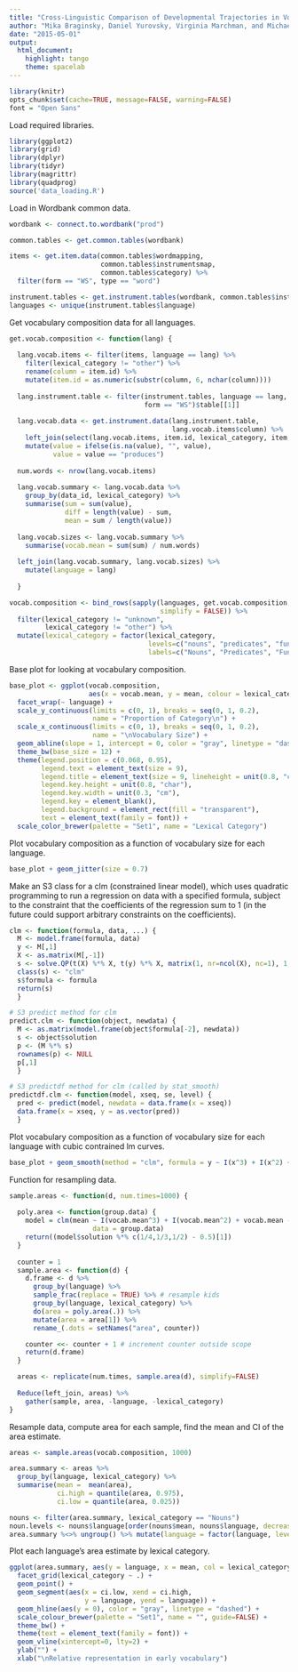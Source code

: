 ```yaml
---
title: "Cross-Linguistic Comparison of Developmental Trajectories in Vocabulary Composition"
author: "Mika Braginsky, Daniel Yurovsky, Virginia Marchman, and Michael Frank"
date: "2015-05-01"
output:
  html_document:
    highlight: tango
    theme: spacelab
---
```


```r
library(knitr)
opts_chunk$set(cache=TRUE, message=FALSE, warning=FALSE)
font = "Open Sans"
```

Load required libraries.
```r
library(ggplot2)
library(grid)
library(dplyr)
library(tidyr)
library(magrittr)
library(quadprog)
source('data_loading.R')
```

Load in Wordbank common data.
```r
wordbank <- connect.to.wordbank("prod")

common.tables <- get.common.tables(wordbank)

items <- get.item.data(common.tables$wordmapping,
                       common.tables$instrumentsmap,
                       common.tables$category) %>%
  filter(form == "WS", type == "word")

instrument.tables <- get.instrument.tables(wordbank, common.tables$instruments)
languages <- unique(instrument.tables$language)
```

Get vocabulary composition data for all languages.
```r
get.vocab.composition <- function(lang) {
  
  lang.vocab.items <- filter(items, language == lang) %>%
    filter(lexical_category != "other") %>%
    rename(column = item.id) %>%
    mutate(item.id = as.numeric(substr(column, 6, nchar(column))))
  
  lang.instrument.table <- filter(instrument.tables, language == lang,
                                  form == "WS")$table[[1]]
  
  lang.vocab.data <- get.instrument.data(lang.instrument.table,
                                         lang.vocab.items$column) %>%
    left_join(select(lang.vocab.items, item.id, lexical_category, item, definition)) %>%
    mutate(value = ifelse(is.na(value), "", value),
           value = value == "produces")
  
  num.words <- nrow(lang.vocab.items)
  
  lang.vocab.summary <- lang.vocab.data %>%
    group_by(data_id, lexical_category) %>%
    summarise(sum = sum(value),
              diff = length(value) - sum,
              mean = sum / length(value))
  
  lang.vocab.sizes <- lang.vocab.summary %>%
    summarise(vocab.mean = sum(sum) / num.words)
  
  left_join(lang.vocab.summary, lang.vocab.sizes) %>%
    mutate(language = lang)
  
  }

vocab.composition <- bind_rows(sapply(languages, get.vocab.composition,
                                      simplify = FALSE)) %>%
  filter(lexical_category != "unknown",
         lexical_category != "other") %>%
  mutate(lexical_category = factor(lexical_category,
                                   levels=c("nouns", "predicates", "function_words"),
                                   labels=c("Nouns", "Predicates", "Function Words")))
```

Base plot for looking at vocabulary composition.
```r
base_plot <- ggplot(vocab.composition,
                    aes(x = vocab.mean, y = mean, colour = lexical_category)) +
  facet_wrap(~ language) +
  scale_y_continuous(limits = c(0, 1), breaks = seq(0, 1, 0.2),
                     name = "Proportion of Category\n") +
  scale_x_continuous(limits = c(0, 1), breaks = seq(0, 1, 0.2),
                     name = "\nVocabulary Size") +
  geom_abline(slope = 1, intercept = 0, color = "gray", linetype = "dashed") + 
  theme_bw(base_size = 12) + 
  theme(legend.position = c(0.068, 0.95),
        legend.text = element_text(size = 9),
        legend.title = element_text(size = 9, lineheight = unit(0.8, "char")),
        legend.key.height = unit(0.8, "char"),
        legend.key.width = unit(0.3, "cm"),
        legend.key = element_blank(),
        legend.background = element_rect(fill = "transparent"),
        text = element_text(family = font)) +
  scale_color_brewer(palette = "Set1", name = "Lexical Category")
```

Plot vocabulary composition as a function of vocabulary size for each language.
```r
base_plot + geom_jitter(size = 0.7)
```

Make an S3 class for a clm (constrained linear model), which uses quadratic programming to run a regression on data with a specified formula, subject to the constraint that the coefficients of the regression sum to 1 (in the future could support arbitrary constraints on the coefficients).
```r
clm <- function(formula, data, ...) {
  M <- model.frame(formula, data)
  y <- M[,1]
  X <- as.matrix(M[,-1])
  s <- solve.QP(t(X) %*% X, t(y) %*% X, matrix(1, nr=ncol(X), nc=1), 1, meq=1)
  class(s) <- "clm"
  s$formula <- formula
  return(s)
  }

# S3 predict method for clm
predict.clm <- function(object, newdata) {
  M <- as.matrix(model.frame(object$formula[-2], newdata))
  s <- object$solution
  p <- (M %*% s)
  rownames(p) <- NULL
  p[,1]
  }

# S3 predictdf method for clm (called by stat_smooth)
predictdf.clm <- function(model, xseq, se, level) {
  pred <- predict(model, newdata = data.frame(x = xseq))
  data.frame(x = xseq, y = as.vector(pred))
  }
```

Plot vocabulary composition as a function of vocabulary size for each language with cubic contrained lm curves.
```r
base_plot + geom_smooth(method = "clm", formula = y ~ I(x^3) + I(x^2) + x - 1)
```

Function for resampling data.
```r
sample.areas <- function(d, num.times=1000) {
  
  poly.area <- function(group.data) {
    model = clm(mean ~ I(vocab.mean^3) + I(vocab.mean^2) + vocab.mean - 1, 
                     data = group.data)
    return((model$solution %*% c(1/4,1/3,1/2) - 0.5)[1])
  }
  
  counter = 1
  sample.area <- function(d) {
    d.frame <- d %>%
      group_by(language) %>%
      sample_frac(replace = TRUE) %>% # resample kids
      group_by(language, lexical_category) %>%
      do(area = poly.area(.)) %>%
      mutate(area = area[1]) %>%
      rename_(.dots = setNames("area", counter))

    counter <<- counter + 1 # increment counter outside scope
    return(d.frame)
  }

  areas <- replicate(num.times, sample.area(d), simplify=FALSE)
  
  Reduce(left_join, areas) %>%
    gather(sample, area, -language, -lexical_category)
}
```

Resample data, compute area for each sample, find the mean and CI of the area estimate.
```r
areas <- sample.areas(vocab.composition, 1000)

area.summary <- areas %>%
  group_by(language, lexical_category) %>%
  summarise(mean =  mean(area),
            ci.high = quantile(area, 0.975),
            ci.low = quantile(area, 0.025))

nouns <- filter(area.summary, lexical_category == "Nouns")
noun.levels <- nouns$language[order(nouns$mean, nouns$language, decreasing = FALSE)]
area.summary %<>% ungroup() %>% mutate(language = factor(language, levels = noun.levels))
```

Plot each language's area estimate by lexical category.
```r
ggplot(area.summary, aes(y = language, x = mean, col = lexical_category)) +
  facet_grid(lexical_category ~ .) +
  geom_point() +
  geom_segment(aes(x = ci.low, xend = ci.high,
                   y = language, yend = language)) +
  geom_hline(aes(y = 0), color = "gray", linetype = "dashed") +
  scale_colour_brewer(palette = "Set1", name = "", guide=FALSE) +
  theme_bw() +
  theme(text = element_text(family = font)) + 
  geom_vline(xintercept=0, lty=2) + 
  ylab("") +
  xlab("\nRelative representation in early vocabulary") 
```